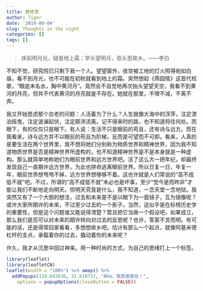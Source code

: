 ```yaml
---
title: 静夜思
author: Tiger
date: '2019-09-04'
slug: Thoughts in the night
categories: []
tags: []
---
```


> 床前明月光，疑是地上霜；举头望明月，低头思故乡。——李白

不知不觉，研究院已只剩下我一个人。望望窗外，夜空被工地的灯火照得宛如白昼。看不到月光，也不可能在初秋就看到地上的霜。突然想起《燕园情》这首代校歌，“眼底未名水，胸中黄河月”。竟然会不自觉地再次抬头望望天空，我看不到黄河的月亮，但并不代表黄河的月亮就是不存在。她就在那里，不增不减，不离不弃。

我又开始思虑那个古老的问题：人活着为了什么？人生就像大海中的浮萍，注定漂泊摇曳，注定波澜起伏，注定颠沛流离。记不得来时的路，也不知道将往何处。而眼下，有的仅仅只是眼下。有人说：生活不只是眼前的苟且，还有诗与远方。而在我看来，诗与远方并不以眼前的苟且为阶梯，反而是可望而不可即。看来，人真的是要生活在两个世界里，我不想将她们分别称为物质世界和精神世界，因为我不知道物质世界是否是精神世界所虚构的，也不知道精神世界是不是本身就是一种虚构。那么就简单地称她们为眼前世界和远方世界吧。活了这么大一把年纪，却最终发现自己一直期许远方世界，为此也拼命逃离眼前世界。所以日复一日，年复一年，眼前世界想甩甩不掉，远方世界想够够不着。这也许就是人们常说的“高不成低不就”吧。不过，所谓的“高不成低不就”未必也是坏事，至少“觉今是而昨非”才能让我们不断地走向明天。但明天究竟是什么，我不知道，一念天堂一念地狱。我突然又有了一个大胆的想法，过去和未来是不是以眼下为一面镜子，互为镜像呢？或许大家所期许的未来，不过至少过去的一个影子。当然，这似乎是在标榜历史学的重要性，但是这个问题谁又能说得清楚？暂且把它当做一个假设吧，如果成立，那么我们是否可以对未来的期许转向对过去的反思呢？也许，答案不言而明。有可能的话，还是得常回家看看，多想想故乡吧。估计有那么一个起点，就像阿基米德杠杆的支点，承载着你的过去，撬动着你的未来呢？

许久，我才从沉思中回过神来。用一种时尚的方式，为自己的思绪打上一个标签。

```r
library(leaflet)
library(leafletCN)
leaflet(width = "100%") %>% amap() %>%
  addPopups(119.043838, 31.618732, "Aha，我思故我在！",
    options = popupOptions(closeButton = FALSE)) 
```